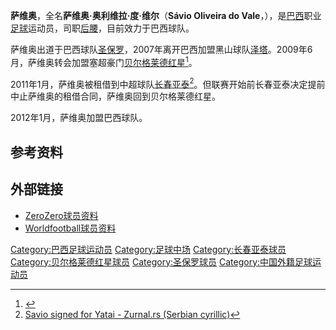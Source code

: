 {{Football player infobox
| playername = 萨维奥<br>Sávio
| fullname = 萨维奥·奥利维拉·度·维尔<br>Sávio Oliveira do Vale
| englishfullname = Sávio Oliveira do Vale
| countryofbirth = {{BRA}}
| cityofbirth = 里奥格兰德
| dateofbirth = {{birth date and age|1984|11|1}}      
| height = {{height|meter=1.90}}
| position = [[中场|后腰]]
| currentclub = {{tsl|en|Esporte Clube Avenida||亚芬尼达}}
| clubnumber = 
| youthyears = 
| youthclubs = 
| years = 2002–2004<br />2004–2006<br />2006–2007<br />2007–2009<br />2009–2011<br />2011<br />2012–
| clubs = [[聖保羅足球會|圣保罗]] <br> {{tsl|en|Esporte Clube Pelotas||佩罗塔斯}} <br> {{tsl|en|Porto Alegre Futebol Clube||阿雷格里波尔图}} <br> [[澤塔足球俱樂部|泽塔]] <br> [[贝尔格莱德红星足球俱乐部|贝尔格莱德红星]] <br> [[长春亚泰|长春亚泰]]  <br> {{tsl|en|Esporte Clube Avenida||亚芬尼达}}
| caps(goals) = {{0}}10 {{0}}(0)<br />{{0}}52 {{0}}(5)<br />{{0}}27 {{0}}(3)<br />{{0}}51 {{0}}(6)<br />{{0}}37 {{0}}(4) <br />{{0}}{{0}}0 {{0}}(0)
| nationalyears = 
| nationalteam = 
| nationalcaps(goals) = 
| pcupdate = 2012年1月6日
|}}
'''萨维奥'''，全名'''萨维奥·奥利维拉·度·维尔'''（'''Sávio Oliveira do Vale'''，{{bd|1984年|11月1日|||S}}），是[[巴西|巴西]]职业[[足球|足球]]运动员，司职[[中场|后腰]]，目前效力于巴西球队{{tsl|en|Esporte Clube Avenida||亚芬尼达}}。

萨维奥出道于巴西球队[[聖保羅足球會|圣保罗]]，2007年离开巴西加盟黑山球队[[澤塔足球俱樂部|泽塔]]。2009年6月，萨维奥转会加盟塞超豪门[[贝尔格莱德红星足球俱乐部|贝尔格莱德红星]]<ref>{{cite news|url=http://www.crvenazvezdafk.com/nova-brazilska-veza-kadu-i-savio-1936-c1-content.htm|title=Nova brazilska veza – Kadu i Savio|date=2009-06-25|accessdate=2009-06-25|publisher=crvenazvezdafk.com|language=塞尔维亚语}}</ref>。

2011年1月，萨维奥被租借到中超球队[[长春亚泰|长春亚泰]]<ref>[http://www.zurnal.rs/2011/01/26/savio-potpisao-za-jataji/index.html Savio signed for Yatai - Zurnal.rs (Serbian cyrillic)]</ref>。但联赛开始前长春亚泰决定提前中止萨维奥的租借合同，萨维奥回到贝尔格莱德红星。

2012年1月，萨维奥加盟巴西球队{{tsl|en|Esporte Clube Avenida||亚芬尼达}}。

==参考资料==
{{reflist}}

==外部链接==
* [http://www.zerozero.pt/jogador/savio/2008_2009/ficha/138/default/72920 ZeroZero球员资料]{{dead link|date=2018年4月 |bot=InternetArchiveBot |fix-attempted=yes }}
* [http://www.worldfootball.net/spieler_profil/savio_2/ Worldfootball球员资料]

{{DEFAULTSORT:Savio}}
[[Category:巴西足球运动员|Category:巴西足球运动员]]
[[Category:足球中场|Category:足球中场]]
[[Category:长春亚泰球员|Category:长春亚泰球员]]
[[Category:贝尔格莱德红星球员|Category:贝尔格莱德红星球员]]
[[Category:圣保罗球员|Category:圣保罗球员]]
[[Category:中国外籍足球运动员|Category:中国外籍足球运动员]]